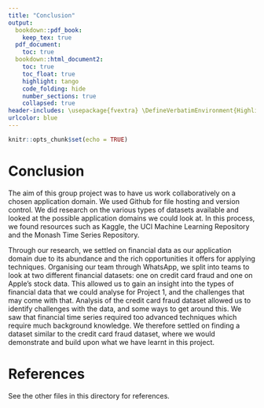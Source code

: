 ---
title: "Conclusion"
output:
  bookdown::pdf_book:
    keep_tex: true
  pdf_document:
    toc: true
  bookdown::html_document2:
    toc: true
    toc_float: true
    highlight: tango
    code_folding: hide
    number_sections: true
    collapsed: true
header-includes: \usepackage{fvextra} \DefineVerbatimEnvironment{Highlighting}{Verbatim}{breaklines,commandchars=\\\{\}}
urlcolor: blue
---


```{r setup, include=FALSE}
knitr::opts_chunk$set(echo = TRUE)
```
# Conclusion

The aim of this group project was to have us work collaboratively on a chosen application domain. We used Github for file hosting and version control. We did research on the various types of datasets available and looked at the possible application domains we could look at. In this process, we found resources such as Kaggle, the UCI Machine Learning Repository and the Monash Time Series Repository. 

Through our research, we settled on financial data as our application domain due to its abundance and the rich opportunities it offers for applying techniques. Organising our team through WhatsApp, we split into teams to look at two different financial datasets: one on credit card fraud and one on Apple's stock data. This allowed us to gain an insight into the types of financial data that we could analyse for Project 1, and the challenges that may come with that. Analysis of the credit card fraud dataset allowed us to identify challenges with the data, and some ways to get around this. We saw that financial time series required too advanced techniques which require much background knowledge. We therefore settled on finding a dataset similar to the credit card fraud dataset, where we would demonstrate and build upon what we have learnt in this project.

# References

See the other files in this directory for references.
